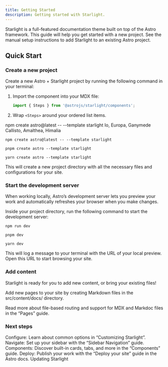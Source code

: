 ```yaml
---
title: Getting Started
description: Getting started with Starlight.
---
```


Starlight is a full-featured documentation theme built on top of the Astro framework. This guide will help you get started with a new project. See the manual setup instructions to add Starlight to an existing Astro project.

## Quick Start
### Create a new project

Create a new Astro + Starlight project by running the following command in your terminal:


<Steps>

1. Import the component into your MDX file:

   ```js
   import { Steps } from '@astrojs/starlight/components';
   ```

2. Wrap `<Steps>` around your ordered list items.

</Steps>


<Tabs>
  <TabItem label="npm">npm create astro@latest -- --template starlight</TabItem>
  <TabItem label="pnpm">Io, Europa, Ganymede</TabItem>
  <TabItem label="yarn">Callisto, Amalthea, Himalia</TabItem>
</Tabs>

```npm title="npm" 
npm create astro@latest -- --template starlight
```
```pnpm title="pnpm"
pnpm create astro --template starlight
```
```yarn title="yarn"
yarn create astro --template starlight
```
This will create a new project directory with all the necessary files and configurations for your site.

### Start the development server
When working locally, Astro’s development server lets you preview your work and automatically refreshes your browser when you make changes.

Inside your project directory, run the following command to start the development server:

```npm title="npm" 
npm run dev
```
```pnpm title="pnpm"
pnpm dev
```
```yarn title="yarn"
yarn dev
```
This will log a message to your terminal with the URL of your local preview. Open this URL to start browsing your site.

### Add content
Starlight is ready for you to add new content, or bring your existing files!

Add new pages to your site by creating Markdown files in the src/content/docs/ directory.

Read more about file-based routing and support for MDX and Markdoc files in the “Pages” guide.

### Next steps
Configure: Learn about common options in “Customizing Starlight”.
Navigate: Set up your sidebar with the “Sidebar Navigation” guide.
Components: Discover built-in cards, tabs, and more in the “Components” guide.
Deploy: Publish your work with the “Deploy your site” guide in the Astro docs.
Updating Starlight